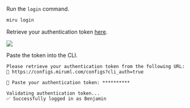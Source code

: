 Run the `login` command.

```bash
miru login
```

Retrieve your authentication token [here](https://configs.miruml.com/configs?cli_auth=true).

<Frame>
    <img src="/images/getting-started/cli-token.png" style={{borderRadius: '16px'}} />
</Frame>

Paste the token into the CLI.

```
Please retrieve your authentication token from the following URL:
🔗 https://configs.miruml.com/configs?cli_auth=true

🔑 Paste your authentication token: **********

Validating authentication token...
✅ Successfully logged in as Benjamin
```